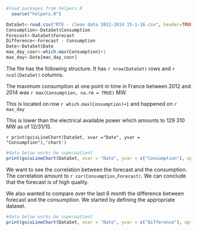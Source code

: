 
```r
#load packages from helpers.R
  source("helpers.R")
```


```r
DataSet<-read.csv("RTE - clean data 2012-2014 15-1-16.csv", header=TRUE)
Consumption<-DataSet$Consumption
Forecast<-DataSet$Forecast
Difference<-Forecast - Consumption
Date<-DataSet$Date
max_day_coor<-which.max(Consumption)+1
max_day<-Date[max_day_coor]
```
The file has the following structure. It has `r nrow(DataSet)` rows and `r ncol(DataSet)` columns.<br>

The maximum consumption at one point in time in France between 2012 and 2014 was `r max(Consumption, na.rm = TRUE)` MW.

This is located on row `r which.max(Consumption)+1` and happened on `r max_day`

This is lower than the electrical available power which amounts to 129 310 MW as of 12/31/15.

`r print(gvisLineChart(DataSet, xvar ="Date", yvar = "Consumption"),'chart')`
```r

#data below works be superpatient
print(gvisLineChart(DataSet, xvar = "Date", yvar = c("Consumption"), options=list(isStacked=TRUE,width = 1000, height = 500, vAxis="{format:'#,###GWh'}")), 'chart')
```

We want to see the correlation between the forecast and the consumption. The correlation amount to `r cor(Consumption,Forecast)`. We can conclude that the forecast is of high quality.

We also wanted to compare over the last 6 month the difference between forecast and the consumption. We started by defining the appropriate dataset.

```r

#data below works be superpatient
print(gvisLineChart(DataSet, xvar = "Date", yvar = c("Difference"), options=list(isStacked=TRUE,width = 1000, height = 500, vAxis="{format:'#,###GWh'}")), 'chart')
```
